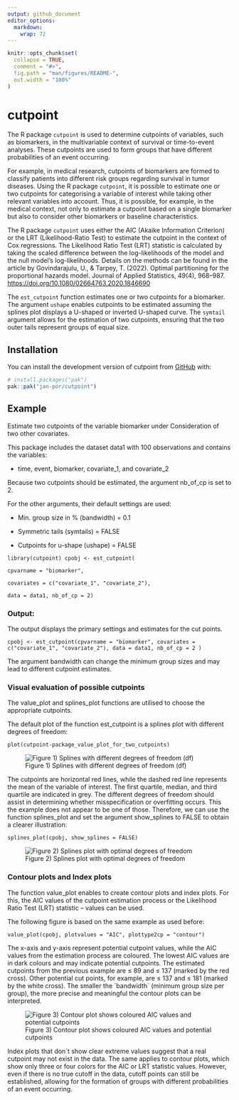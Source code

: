 ```yaml
---
output: github_document
editor_options: 
  markdown: 
    wrap: 72
---
```


<!-- README.md is generated from README.Rmd. Please edit that file -->

```r
knitr::opts_chunk$set(
  collapse = TRUE,
  comment = "#>",
  fig.path = "man/figures/README-",
  out.width = "100%"
)
```

# cutpoint

<!-- badges: start -->

<!-- badges: end -->

The R package `cutpoint` is used to determine cutpoints of variables,
such as biomarkers, in the multivariable context of survival or
time-to-event analyses. These cutpoints are used to form groups that
have different probabilities of an event occurring.

For example, in medical research, cutpoints of biomarkers are formed to
classify patients into different risk groups regarding survival in tumor
diseases. Using the R package `cutpoint`, it is possible to estimate one
or two cutpoints for categorising a variable of interest while taking
other relevant variables into account. Thus, it is possible, for
example, in the medical context, not only to estimate a cutpoint based
on a single biomarker but also to consider other biomarkers or baseline
characteristics.

The R package `cutpoint` uses either the AIC (Akaike Information
Criterion) or the LRT (Likelihood-Ratio Test) to estimate the cutpoint
in the context of Cox regressions. The Likelihood Ratio Test (LRT)
statistic is calculated by taking the scaled difference between the
log-likelihoods of the model and the null model's log-likelihoods.
Details on the methods can be found in the article by Govindarajulu, U.,
& Tarpey, T. (2022). Optimal partitioning for the proportional hazards
model. Journal of Applied Statistics, 49(4), 968–987.
<https://doi.org/10.1080/02664763.2020.1846690>

The `est_cutpoint` function estimates one or two cutpoints for a
biomarker. The argument `ushape` enables cutpoints to be estimated
assuming the splines plot displays a U-shaped or inverted U-shaped
curve. The `symtail` argument allows for the estimation of two
cutpoints, ensuring that the two outer tails represent groups of equal
size.

## Installation

You can install the development version of cutpoint from
[GitHub](https://github.com/) with:

``` r
# install.packages("pak")
pak::pak("jan-por/cutpoint")
```

## Example

Estimate two cutpoints of the variable biomarker under Consideration of
two other covariates.

This package includes the dataset data1 with 100 observations and
contains the variables:

-   time, event, biomarker, covariate_1, and covariate_2

Because two cutpoints should be estimated, the argument nb_of_cp is set
to 2.

For the other arguments, their default settings are used:

-   Min. group size in % (bandwidth) = 0.1

-   Symmetric tails (symtails) = FALSE

-   Cutpoints for u-shape (ushape) = FALSE

`library(cutpoint) cpobj <- est_cutpoint(`

`cpvarname = "biomarker",`

`covariates = c("covariate_1", "covariate_2"),`

`data = data1, nb_of_cp = 2)`

### Output:

The output displays the primary settings and estimates for the cut
points.

`cpobj <- est_cutpoint(cpvarname = "biomarker", covariates = c("covariate_1", "covariate_2"), data = data1, nb_of_cp = 2 )`

The argument bandwidth can change the minimum group sizes and may lead
to different cutpoint estimates.

### Visual evaluation of possible cutpoints

The value_plot and splines_plot functions are utilised to choose the
appropriate cutpoints.

The default plot of the function est_cutpoint is a splines plot with
different degrees of freedom:

`plot(cutpoint-package_value_plot_for_two_cutpoints)`

![Figure 1) Splines with different degrees of freedom
(df)](man/figures/cutpoint-package_splines_plot_with_different_degrees_of_freedom.png)

The cutpoints are horizontal red lines, while the dashed red line
represents the mean of the variable of interest. The first quartile,
median, and third quartile are indicated in grey. The different degrees
of freedom should assist in determining whether misspecification or
overfitting occurs. This the example does not appear to be one of those.
Therefore, we can use the function splines_plot and set the argument
show_splines to FALSE to obtain a clearer illustration:

`splines_plot(cpobj, show_splines = FALSE)`

![Figure 2) Splines plot with optimal degrees of
freedom](man/figures/cutpoint-package_splines_plot_with_optimal_degrees_of_freedom.png)

### **Contour plots and Index plots**

The function value_plot enables to create contour plots and index plots.
For this, the AIC values of the cutpoint estimation process or the
Likelihood Ratio Test (LRT) statistic – values can be used.

The following figure is based on the same example as used before:

`value_plot(cpobj, plotvalues = "AIC", plottype2cp = "contour")`

The x-axis and y-axis represent potential cutpoint values, while the AIC
values from the estimation process are coloured. The lowest AIC values
are in dark colours and may indicate potential cutpoints. The estimated
cutpoints from the previous example are ≤ 89 and ≤ 137 (marked by the
red cross). Other potential cut points, for example, are ≤ 137 and ≤ 181
(marked by the white cross). The smaller the \`bandwidth\` (minimum
group size per group), the more precise and meaningful the contour plots
can be interpreted.

![Figure 3) Contour plot shows coloured AIC values and potential
cutpoints](man/figures/cutpoint-package_value_plot_for_two_cutpoints.png)

Index plots that don´t show clear extreme values suggest that a real
cutpoint may not exist in the data. The same applies to contour plots,
which show only three or four colors for the AIC or LRT statistic
values. However, even if there is no true cutoff in the data, cutoff
points can still be established, allowing for the formation of groups
with different probabilities of an event occurring.
